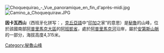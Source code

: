 [[Image:Choquequirao_-_Vue_panoramique_en_fin_d'après-midi.jpg|right]]
[[Image:Camino_a_Choquequiraw.JPG|right]]

{{Coord|13|26|50|S|72|51|30|W|display=title}}

'''因卡瓦西山'''（西班牙化拼写：{{lang|es|''Incahuasi''}}，[[克丘亞語|克丘亞語]]中“[[印加帝国|印加]]之家”的意思）是[[秘魯|秘魯]]的山峰，位於該國南部[[阿普里馬克大區|阿普里馬克大區]]的[[阿班凱省|阿班凱省]]，處於[[阿普里馬克河|阿普里馬克河]]沿岸，屬於[[安第斯山脈|安第斯山脈]]的一部分，海拔高度4,315米。

{{Peru-geo-stub}}
[[Category:秘魯山峰|Category:秘魯山峰]]